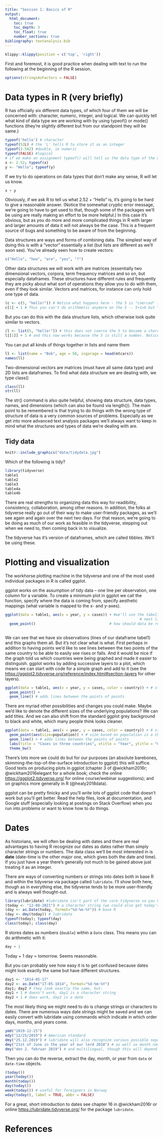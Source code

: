 ```yaml
---
title: "Session 1: Basics of R"
output: 
  html_document:
    toc: true
    toc_depth: 3
    toc_float: true
    number_sections: true
bibliography: textanalysis.bib
---
```


```r
klippy::klippy(position = c('top', 'right'))
```

First and foremost, it is good practice when dealing with text to run the following at the beginning of the R session. 

```r
options(stringsAsFactors = FALSE)
```

# Data types in R (very briefly)

R has officially six different data types, of which four of them we will be concerned with: character, numeric, integer, and logical. We can quickly tell what kind of data type we are working with by using typeof() or mode() functions (they're slightly different but from our standpoint they will be same.)

```r
typeof('hello') # character
typeof(52L) # the 'L' tells R to store it as an integer
typeof(2.542) #double, ie numeric
typeof(FALSE) #logical
# if we make an assignment typeof() will tell us the data type of the underlying value
x <- 2.52; typeof(x)
y <- "Hello"; typeof(y)
```

If we try to do operations on data types that don't make any sense, R will let us know.

```r
x + y
```

Obviously, if we ask R to tell us what 2.52 + "Hello" is, it's going to be hard to give a reasonable answer. (Notice the somewhat cryptic error message, we're going to have to get used to that, though some of the packages we'll be using are really making an effort to be more helpful.) In this case it's obvious, but as you do more and more complicated things in R with larger and larger amounts of data it will not always be the case. This is a frequent source of bugs and something to be aware of from the beginning.

Data structures are ways and forms of combining data. The simplest way of doing this is with a "vector" essentially a list (but lists are different as we'll soon see). You've already seen how to create vectors:
```r
c("Hello", "how", "are", "you", "?")
```

Other data structures we will work with are matrices (essentially two dimensional vectors, corpora, term frequency matrices and so on, but especially dataframes. These structures have different rules and frequently they are picky about what sort of operations they allow you to do with them, even if they look similar. Vectors and matrices, for instance can only hold one type of data. 

```r
(c <- c(5, "hello!")) # Notice what happens here - the 5 is "coerced" into becoming a character. 
c[1] + 1 # Thus you can't do arithmetic anymore on the 5 -- 5+1=6 but "5"+1 is the same kind of operation as 2 + "Hello".
```

But you can do this with the data structure lists, which otherwise look quite similar to vectors. 

```r
(l <- list(5, "hello!")) # this does not coerce the 5 to become a charcter
l[[1]] + 1 # and this now works because the 5 is still a number. Notice contents of lists are subset by double [[]]
```

You can put all kinds of things together in lists and name them
```r
ll <- list(name = "Bob", age = 50, ingarage = head(mtcars))
names(ll)
```

Two-dimensional vectors are matrices (must have all same data type) and 2D lists are dataframes. To find what data structure we are dealing with, we type class()
```r
class(ll)
str(ll)
```

The str() command is also quite helpful, showing data structure, data types, names, and dimensions (which can also be found via length()). The main point to be remembered is that trying to do things with the wrong type of structure of data is a very common sources of problems. Especially as we get into more advanced text analysis packages we'll always want to keep in mind what the structures and types of data we're dealing with are.


## Tidy data

```r
knitr::include_graphics("data/tidydata.jpg")
```

Which of the following is tidy?
```r
library(tidyverse)
table1
table2
table3
table4a
table4b
```

There are real strengths to organizing data this way for readibility, consistency, collaboration, among other reasons. In addition, the folks at tidyverse really go out of their way to make user-friendly packages, as we'll see again and again over the next two days. For that reason, we're going to be doing as much of our work as feasible in the tidyverse, stepping out when we need to, then coming back in to visualize. 

The tidyverse has it's version of dataframes, which are called tibbles. We'll be using these.

# Plotting and visualization

The workhorse plotting machine in the tidyverse and one of the most used individual packages in R is called ggplot. 

ggplot works on the assumption of tidy data -- one line per observation, one column for a variable. To create a minimum plot in ggplot we call the function, specify where the data is coming from, specify aesthetic mappings (what variable is mapped to the x- and y-axes).

```r
ggplot(data = table1, aes(x = year, y = cases)) + #we'll use the tabel1 data from above, "+" tells ggplot that the call continues to the 
                                                              # next line
  geom_point()                                  # how should data be represented, here with points
  
```

We can see that we have six observations (lines of our dataframe tabel1) and this graphs them all. But it's not clear what is what. First perhaps in addition to having points we'd like to see lines between the two points of the same country to be able to easily see rises or falls. And it would be nice if the graph told us which countries were being graphed and made it easier to distinguish. ggplot works by adding successive layers to a plot, which means we can start with code for a simple graph and add to it (see the [https://ggplot2.tidyverse.org/reference/index.html#section-layers](documentation) for other layers).

```r
ggplot(data = table1, aes(x = year, y = cases, color = country)) + # start with our first simple plot, add colors by country (also adds legend)
  geom_point() +
  geom_line() # adds lines between the points of points 
```

There are myriad other possibilities and changes you could make. Maybe we'd like to denote the different sizes of the underlying populations? We can add titles. And we can also shift from the standard ggplot grey background to black and white, which many people think looks cleaner. 

```r
ggplot(data = table1, aes(x = year, y = cases, color = country)) + # start with our first simple plot, add colors by country (also adds legend)
  geom_point(aes(size=population)) + # size based on population is a change to the way the data is visualized (maps it to an aesthetic) and thus goes                                      # in aes(). It might not always be obvious what goes in aes() and what doesn't.
  geom_line() + # adds lines between the points of points 
  labs(title = "Cases in three countries", xtitle = "Year", ytitle = "Cases") +
  theme_bw()
```  

There's lots more we could do but for our purposes (an absolute barebones, skimming-the-top-of-the-surface introduction to ggplot) this will suffice. Good texts on producing plots in ggplot (chapter 3 of @wickham2016r; @wickham2016elegant for a whole book; check the online [https://ggplot2.tidyverse.org/](documentation) for online course/webinar suggestions); and on graphics more generally in R (@healy2018data). 

ggplot can be pretty finicky and you'll write lots of ggplot code that doesn't work but you'll get better. Read the help files, look at documentation, and Google stuff (especially looking at postings on Stack Overflow) when you run into problems or want to know how to do things. 

# Dates

As historians, we will often be dealing with dates and there are real advantages to having R recognize our dates as dates rather than simply character strings or numbers. The data class we'll be most interested in is __date__ (date-time is the other major one, which gives both the date and time). If you just have a year there's generally not much to be gained above just treating it as an integer.

There are ways of converting numbers or strings into dates both in base R and within the tidyverse via package called ``lubridate``. I'll show both here, though as in everything else, the tidyverse tends to be more user-friendly and is always well thought-out.

```r
library(lubridate) #lubridate isn't part of the core tidyverse so you have to load it separately
(today <- "12-08-2021") # a character string (we could also get today's date, in date format, with the command: today(), now() for date-time)
(day <- as.Date(today, format="%d-%m-%Y")) # base R
(day <- dmy(today)) # lubridate
typeof(today); typeof(day)
class(today); class(day)
```

R stores dates as numbers (``double``) within a ``Date`` class. This means you can do arithmetic with it:
```r
day + 1 
```

Today + 1 day = tomorrow. Seems reasonable. 

But you can probably see how easy it is to get confused because dates might look exactly the same but have different structures.

```r
day1 <- "1814-05-17"
day2 <- as.Date("17-05-1814", format="%d-%m-%Y")
day1; day2 # they look exactly the same, but:
day1 + 1 # doesn't work, day1 is a character string
day2 + 1 # does work, day2 is a date
```

The most likely thing we might need to do is change strings or characters to dates. There are numerous ways date strings might be saved and we can easily convert with lubridate using commands which indicate in which order days, months, and years come.

```r
ymd("2019-12-25") 
mdy("12/25/2019") # American standard
dmy("25.12.2019") # lubridate will also recognize various possible separators
dmy("21st of June in the year of our lord 2018") # as well as month names and possible phrasings, it's really pretty smart
dmy("den 2. februar 2019") # and multilingual, though this will depend on your language locale (Sys.getlocale (category = "LC_ALL"))
```

Then you can do the reverse, extract the day, month, or year from ``date`` or ``date-time`` objects.

```r
(today())
year(today())
month(today())
day(today())
week(today()) # useful for foreigners in Norway
wday(today(), label = TRUE, abbr = FALSE)
```

For a great, short introduction to dates see chapter 16 in @wickham2016r or online [https://lubridate.tidyverse.org/](documentation) for the package ``lubridate``.

# References